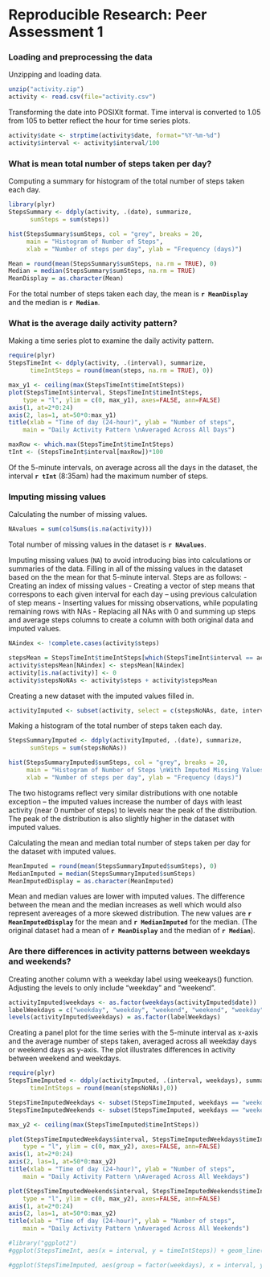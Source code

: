 # Reproducible Research: Peer Assessment 1

### Loading and preprocessing the data

Unzipping and loading data. 
```r
unzip("activity.zip")
activity <- read.csv(file="activity.csv")
```

Transforming the date into POSIXlt format.
Time interval is converted to 1.05 from 105 to better reflect the hour for time series plots.

```r
activity$date <- strptime(activity$date, format="%Y-%m-%d")
activity$interval <- activity$interval/100
```

### What is mean total number of steps taken per day?

Computing a summary for histogram of the total number of steps taken each day.

```r
library(plyr)
StepsSummary <- ddply(activity, .(date), summarize, 
      sumSteps = sum(steps))

hist(StepsSummary$sumSteps, col = "grey", breaks = 20, 
     main = "Histogram of Number of Steps", 
     xlab = "Number of steps per day", ylab = "Frequency (days)")
```

```r
Mean = round(mean(StepsSummary$sumSteps, na.rm = TRUE), 0)
Median = median(StepsSummary$sumSteps, na.rm = TRUE)
MeanDisplay = as.character(Mean)
```

For the total number of steps taken each day, the mean is **`r MeanDisplay`** and the median is **`r Median`**.

### What is the average daily activity pattern?

Making a time series plot to examine the daily activity pattern. 

```r
require(plyr)
StepsTimeInt <- ddply(activity, .(interval), summarize, 
      timeIntSteps = round(mean(steps, na.rm = TRUE), 0))

max_y1 <- ceiling(max(StepsTimeInt$timeIntSteps))
plot(StepsTimeInt$interval, StepsTimeInt$timeIntSteps, 
    type = "l", ylim = c(0, max_y1), axes=FALSE, ann=FALSE)
axis(1, at=2*0:24)
axis(2, las=1, at=50*0:max_y1)
title(xlab = "Time of day (24-hour)", ylab = "Number of steps",
    main = "Daily Activity Pattern \nAveraged Across All Days")

maxRow <- which.max(StepsTimeInt$timeIntSteps)
tInt <- (StepsTimeInt$interval[maxRow])*100
```

Of the 5-minute intervals, on average across all the days in the dataset, the interval **`r tInt`** (8:35am) had the maximum number of steps.


### Imputing missing values

Calculating the number of missing values.

```r
NAvalues = sum(colSums(is.na(activity)))
```

Total number of missing values in the dataset is **`r NAvalues`**.

Imputing missing values (`NA`) to avoid introducing bias into calculations or summaries of the data. Filling in all of the missing values in the dataset based on the the mean for that 5-minute interval.
Steps are as follows:
- Creating an index of missing values
- Creating a vector of step means that correspons to each given interval for each day --  using previous calculation of step means
- Inserting values for missing observations, while populating remaining rows with NAs
- Replacing all NAs with 0 and summing up steps and average steps columns to create a column with both original data and imputed values.

```r
NAindex <- !complete.cases(activity$steps)

stepsMean = StepsTimeInt$timeIntSteps[which(StepsTimeInt$interval == activity$interval)]
activity$stepsMean[NAindex] <- stepsMean[NAindex]
activity[is.na(activity)] <- 0
activity$stepsNoNAs <- activity$steps + activity$stepsMean
```

Creating a new dataset with the imputed values filled in.

```r
activityImputed <- subset(activity, select = c(stepsNoNAs, date, interval))
```

Making a histogram of the total number of steps taken each day.

```r
StepsSummaryImputed <- ddply(activityImputed, .(date), summarize, 
      sumSteps = sum(stepsNoNAs))

hist(StepsSummaryImputed$sumSteps, col = "grey", breaks = 20, 
     main = "Histogram of Number of Steps \nWith Imputed Missing Values", 
     xlab = "Number of steps per day", ylab = "Frequency (days)")
```

The two histograms reflect very similar distributions with one notable exception -- the imputed values increase the number of days with least activity (near 0 number of steps) to levels near the peak of the distribution. The peak of the distribution is also slightly higher in the dataset with imputed values.

Calculating the mean and median total number of steps taken per day for the dataset with imputed values. 

```r
MeanImputed = round(mean(StepsSummaryImputed$sumSteps), 0)
MedianImputed = median(StepsSummaryImputed$sumSteps)
MeanImputedDisplay = as.character(MeanImputed)

```

Mean and median values are lower with imputed values. The difference between the mean and the median increases as well which would also represent avereages of a more skewed distribution. The new values are **`r MeanImputedDisplay`** for the mean and **`r MedianImputed`** for the median. (The original dataset had a mean of **`r MeanDisplay`** and the median of **`r Median`**).

### Are there differences in activity patterns between weekdays and weekends?

Creating another column with a weekday label using weekeays() function. Adjusting the levels to only include "weekday" and "weekend".

```r
activityImputed$weekdays <- as.factor(weekdays(activityImputed$date))
labelWeekdays = c("weekday", "weekday", "weekend", "weekend", "weekday", "weekday", "weekday")
levels(activityImputed$weekdays) = as.factor(labelWeekdays)
```

Creating a panel plot for the time series with the 5-minute interval as x-axis and the average number of steps taken, averaged across all weekday days or weekend days as y-axis. The plot illustrates differences in activity between weekend and weekdays.

```r
require(plyr)
StepsTimeImputed <- ddply(activityImputed, .(interval, weekdays), summarize, 
      timeIntSteps = round(mean(stepsNoNAs),0))

StepsTimeImputedWeekdays <- subset(StepsTimeImputed, weekdays == "weekday")
StepsTimeImputedWeekends <- subset(StepsTimeImputed, weekdays == "weekend")

max_y2 <- ceiling(max(StepsTimeImputed$timeIntSteps))

plot(StepsTimeImputedWeekdays$interval, StepsTimeImputedWeekdays$timeIntSteps, 
    type = "l", ylim = c(0, max_y2), axes=FALSE, ann=FALSE)
axis(1, at=2*0:24)
axis(2, las=1, at=50*0:max_y2)
title(xlab = "Time of day (24-hour)", ylab = "Number of steps",
    main = "Daily Activity Pattern \nAveraged Across All Weekdays")

plot(StepsTimeImputedWeekends$interval, StepsTimeImputedWeekends$timeIntSteps, 
    type = "l", ylim = c(0, max_y2), axes=FALSE, ann=FALSE)
axis(1, at=2*0:24)
axis(2, las=1, at=50*0:max_y2)
title(xlab = "Time of day (24-hour)", ylab = "Number of steps",
    main = "Daily Activity Pattern \nAveraged Across All Weekends")
```

```r
#library("ggplot2")
#ggplot(StepsTimeInt, aes(x = interval, y = timeIntSteps)) + geom_line() 

#ggplot(StepsTimeImputed, aes(group = factor(weekdays), x = interval, y = timeIntSteps, color = weekdays)) + geom_line() 
```